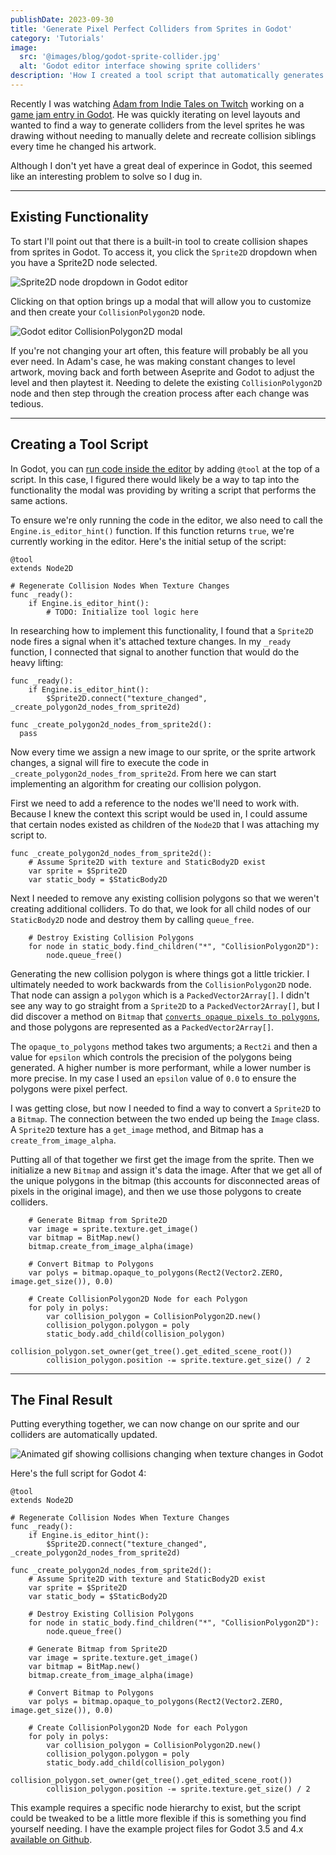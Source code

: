 ```yaml
---
publishDate: 2023-09-30
title: 'Generate Pixel Perfect Colliders from Sprites in Godot'
category: 'Tutorials'
image:
  src: '@images/blog/godot-sprite-collider.jpg'
  alt: 'Godot editor interface showing sprite colliders'
description: 'How I created a tool script that automatically generates pixel perfect colliders from a 2D sprites as the image changes.'
---
```



Recently I was watching [Adam from Indie Tales on Twitch](https://www.twitch.tv/adamcyounis) working on a [game jam entry in Godot](https://uppon-hill.itch.io/though-i-walk). He was quickly iterating on level layouts and wanted to find a way to generate colliders from the level sprites he was drawing without needing to manually delete and recreate collision siblings every time he changed his artwork.

Although I don't yet have a great deal of experince in Godot, this seemed like an interesting problem to solve so I dug in.

---

## Existing Functionality

To start I'll point out that there is a built-in tool to create collision shapes from sprites in Godot. To access it, you click the `Sprite2D` dropdown when you have a Sprite2D node selected.

<Image
  src={sprite2dCreatePolygonImage}
  alt="Sprite2D node dropdown in Godot editor"
/>

Clicking on that option brings up a modal that will allow you to customize and then create your `CollisionPolygon2D` node.

<Image
  src={godotCollisionModalImage}
  alt="Godot editor CollisionPolygon2D modal"
/>

If you're not changing your art often, this feature will probably be all you ever need. In Adam's case, he was making constant changes to level artwork, moving back and forth between Aseprite and Godot to adjust the level and then playtest it. Needing to delete the existing `CollisionPolygon2D` node and then step through the creation process after each change was tedious.

---

## Creating a Tool Script

In Godot, you can [run code inside the editor](https://docs.godotengine.org/en/stable/tutorials/plugins/running_code_in_the_editor.html) by adding `@tool` at the top of a script. In this case, I figured there would likely be a way to tap into the functionality the modal was providing by writing a script that performs the same actions.

To ensure we're only running the code in the editor, we also need to call the `Engine.is_editor_hint()` function. If this function returns `true`, we're currently working in the editor. Here's the initial setup of the script:

```gdscript
@tool
extends Node2D

# Regenerate Collision Nodes When Texture Changes
func _ready():
	if Engine.is_editor_hint():
		# TODO: Initialize tool logic here
```

In researching how to implement this functionality, I found that a `Sprite2D` node fires a signal when it's attached texture changes. In my `_ready` function, I connected that signal to another function that would do the heavy lifting:

```gdscript
func _ready():
	if Engine.is_editor_hint():
		$Sprite2D.connect("texture_changed", _create_polygon2d_nodes_from_sprite2d)

func _create_polygon2d_nodes_from_sprite2d():
  pass
```

Now every time we assign a new image to our sprite, or the sprite artwork changes, a signal will fire to execute the code in `_create_polygon2d_nodes_from_sprite2d`. From here we can start implementing an algorithm for creating our collision polygon.

First we need to add a reference to the nodes we'll need to work with. Because I knew the context this script would be used in, I could assume that certain nodes existed as children of the `Node2D` that I was attaching my script to.

```gdscript
func _create_polygon2d_nodes_from_sprite2d():
	# Assume Sprite2D with texture and StaticBody2D exist
	var sprite = $Sprite2D
	var static_body = $StaticBody2D
```

Next I needed to remove any existing collision polygons so that we weren't creating additional colliders. To do that, we look for all child nodes of our `StaticBody2D` node and destroy them by calling `queue_free`.

```gdscript
	# Destroy Existing Collision Polygons
	for node in static_body.find_children("*", "CollisionPolygon2D"):
		node.queue_free()
```

Generating the new collision polygon is where things got a little trickier. I ultimately needed to work backwards from the `CollisionPolygon2D` node. That node can assign a `polygon` which is a `PackedVector2Array[]`. I didn't see any way to go straight from a `Sprite2D` to a `PackedVector2Array[]`, but I did discover a method on `Bitmap` that [`converts opaque pixels to polygons`](https://docs.godotengine.org/en/stable/classes/class_bitmap.html#class-bitmap-method-opaque-to-polygons), and those polygons are represented as a `PackedVector2Array[]`.

The `opaque_to_polygons` method takes two arguments; a `Rect2i` and then a value for `epsilon` which controls the precision of the polygons being generated. A higher number is more performant, while a lower number is more precise. In my case I used an `epsilon` value of `0.0` to ensure the polygons were pixel perfect.

I was getting close, but now I needed to find a way to convert a `Sprite2D` to a `Bitmap`. The connection between the two ended up being the `Image` class. A `Sprite2D` texture has a `get_image` method, and Bitmap has a `create_from_image_alpha`.

Putting all of that together we first get the image from the sprite. Then we initialize a new `Bitmap` and assign it's data the image. After that we get all of the unique polygons in the bitmap (this accounts for disconnected areas of pixels in the original image), and then we use those polygons to create colliders.

```gdscript
	# Generate Bitmap from Sprite2D
	var image = sprite.texture.get_image()
	var bitmap = BitMap.new()
	bitmap.create_from_image_alpha(image)

	# Convert Bitmap to Polygons
	var polys = bitmap.opaque_to_polygons(Rect2(Vector2.ZERO, image.get_size()), 0.0)

	# Create CollisionPolygon2D Node for each Polygon
	for poly in polys:
		var collision_polygon = CollisionPolygon2D.new()
		collision_polygon.polygon = poly
		static_body.add_child(collision_polygon)
		collision_polygon.set_owner(get_tree().get_edited_scene_root())
		collision_polygon.position -= sprite.texture.get_size() / 2
```

---

## The Final Result

Putting everything together, we can now change on our sprite and our colliders are automatically updated.

<img src={godotTextureExample.src} alt="Animated gif showing collisions changing when texture changes in Godot" />

Here's the full script for Godot 4:

```gdscript
@tool
extends Node2D

# Regenerate Collision Nodes When Texture Changes
func _ready():
	if Engine.is_editor_hint():
		$Sprite2D.connect("texture_changed", _create_polygon2d_nodes_from_sprite2d)

func _create_polygon2d_nodes_from_sprite2d():
	# Assume Sprite2D with texture and StaticBody2D exist
	var sprite = $Sprite2D
	var static_body = $StaticBody2D

	# Destroy Existing Collision Polygons
	for node in static_body.find_children("*", "CollisionPolygon2D"):
		node.queue_free()

	# Generate Bitmap from Sprite2D
	var image = sprite.texture.get_image()
	var bitmap = BitMap.new()
	bitmap.create_from_image_alpha(image)

	# Convert Bitmap to Polygons
	var polys = bitmap.opaque_to_polygons(Rect2(Vector2.ZERO, image.get_size()), 0.0)

	# Create CollisionPolygon2D Node for each Polygon
	for poly in polys:
		var collision_polygon = CollisionPolygon2D.new()
		collision_polygon.polygon = poly
		static_body.add_child(collision_polygon)
		collision_polygon.set_owner(get_tree().get_edited_scene_root())
		collision_polygon.position -= sprite.texture.get_size() / 2

```

This example requires a specific node hierarchy to exist, but the script could be tweaked to be a little more flexible if this is something you find yourself needing. I have the example project files for Godot 3.5 and 4.x [available on Github](https://github.com/kevinthompson/godot-generate-polygon-from-sprite-tool).
